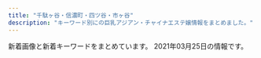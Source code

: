 ```yaml
---
title: "千駄ヶ谷・信濃町・四ツ谷・市ヶ谷"
description: "キーワード別にの巨乳アジアン・チャイナエステ嬢情報をまとめました。"
---
```


新着画像と新着キーワードをまとめています。
2021年03月25日の情報です。

<DmmAffiliateIns />
<KeywordTable
  shops={
    [
    {
        "station": "\u56db\u8c37\u4e09\u4e01\u76ee\u99c52\u756a\u53e3",
        "img_links": [
            "http://l-rlx.com/images/index_16.jpg",
            "http://l-rlx.com/girl/00.jpg",
            "http://l-rlx.com/girl/04.jpg",
            "http://l-rlx.com/images/index_03.jpg",
            "http://l-rlx.com/girl/08.jpg",
            "http://l-rlx.com/images/index_12.jpg",
            "http://l-rlx.com/images/index_01.jpg",
            "http://l-rlx.com/images/index_14.jpg",
            "http://l-rlx.com/images/index_17.jpg",
            "http://l-rlx.com/girl/02.jpg",
            "http://l-rlx.com/girl/03.jpg",
            "http://l-rlx.com/images/index_04.jpg",
            "http://l-rlx.com/images/index_05.jpg",
            "http://l-rlx.com/images/01.jpg",
            "http://l-rlx.com/images/03.jpg",
            "http://l-rlx.com/images/info.jpg",
            "http://l-rlx.com/images/info_09.jpg",
            "http://l-rlx.com/girl/05.jpg",
            "http://l-rlx.com/images/index_20.jpg",
            "http://l-rlx.com/images/index_21.jpg",
            "http://l-rlx.com/images/staff_09.jpg",
            "http://l-rlx.com/images/02.jpg",
            "http://l-rlx.com/images/sub_09.jpg",
            "http://l-rlx.com/girl/01.jpg",
            "http://l-rlx.com/images/rec_09.jpg",
            "http://l-rlx.com/images/index_06.jpg",
            "http://l-rlx.com/images/rec.jpg",
            "http://l-rlx.com/images/index_02.jpg",
            "http://l-rlx.com/images/index_07.jpg"
        ],
        "url": "http://l-rlx.com/",
        "keywords": {},
        "name": "\u30aa\u30fc\u30ed\u30e9"
    },
    {
        "url": "http://xn--vckg5a9gug.in.net/",
        "name": "Moon",
        "station": "\u9eb9\u753a\u99c51\u756a\u51fa\u53e3",
        "img_links": [
            "http://xn--vckg5a9gug.in.net/images/cg07.jpg",
            "http://xn--vckg5a9gug.in.net/images/news.png",
            "http://xn--vckg5a9gug.in.net/images/cg05.jpg",
            "http://xn--vckg5a9gug.in.net/images/top.png",
            "http://xn--vckg5a9gug.in.net/images/cg06.jpg",
            "http://xn--vckg5a9gug.in.net/images/evetop.png",
            "http://xn--vckg5a9gug.in.net/images/staff_s.png",
            "http://xn--vckg5a9gug.in.net/images/cg03.jpg",
            "http://xn--vckg5a9gug.in.net/images/cg04.jpg",
            "http://xn--vckg5a9gug.in.net/link/menlog.jpg"
        ],
        "keywords": {}
    },
    {
        "url": "http://e-rosa.net/",
        "station": "\u56db\u8c37\u4e09\u4e01\u76ee\u99c52\u756a",
        "name": "ROSA",
        "img_links": [
            "http://e-rosa.net/images/rina2.jpg",
            "http://e-rosa.net/images/mio.jpg",
            "http://e-rosa.net/images/meyi2.jpg",
            "http://e-rosa.net/images/aya1.jpg",
            "http://e-rosa.net/images/ddd.jpg",
            "http://e-rosa.net/images/rina1.jpg",
            "http://e-rosa.net/images/girl_01.png",
            "http://e-rosa.net/images/rimi.jpg",
            "http://e-rosa.net/images/003.jpg",
            "http://e-rosa.net/images/te2.jpg",
            "http://e-rosa.net/images/mimi.jpg",
            "http://e-rosa.net/images/004.jpg",
            "http://e-rosa.net/images/right_top.png",
            "http://e-rosa.net/images/access3.jpg",
            "http://e-rosa.net/images/meyi1.jpg",
            "http://e-rosa.net/images/news_top.jpg",
            "http://e-rosa.net/images/girl_03.png",
            "http://e-rosa.net/images/sejutu2.jpg",
            "http://e-rosa.net/images/sejutu6.jpg",
            "http://e-rosa.net/images/yuyu.jpg",
            "http://e-rosa.net/images/nei_03.png",
            "http://e-rosa.net/images/te1.jpg",
            "http://e-rosa.net/images/noimage.jpg",
            "http://e-rosa.net/images/tite-link.png",
            "http://e-rosa.net/images/risa.jpg",
            "http://e-rosa.net/images/te3.jpg",
            "http://e-rosa.net/images/sejutu5.jpg",
            "http://e-rosa.net/images/rina0.jpg",
            "http://e-rosa.net/images/news_bottom.jpg",
            "http://e-rosa.net/images/tite-magazine.png",
            "http://e-rosa.net/images/006.jpg",
            "http://e-rosa.net/images/ha.jpg",
            "http://e-rosa.net/images/misa1.jpg",
            "http://e-rosa.net/images/k1.jpg",
            "http://e-rosa.net/images/pagetop.png",
            "http://e-rosa.net/images/girl_top.png",
            "http://e-rosa.net/images/g13.jpg",
            "http://e-rosa.net/images/gg1.png",
            "http://e-rosa.net/images/right_bottom.png",
            "http://e-rosa.net/images/ayaka.jpg",
            "http://e-rosa.net/images/001.jpg",
            "http://e-rosa.net/images/002.jpg",
            "http://e-rosa.net/images/aya2.jpg",
            "http://e-rosa.net/images/009.jpg",
            "http://e-rosa.net/images/haruka.jpg",
            "http://e-rosa.net/images/sejutu1.jpg",
            "http://e-rosa.net/images/grande.jpg",
            "http://e-rosa.net/images/g1.jpg",
            "http://e-rosa.net/images/tite-staff.png",
            "http://e-rosa.net/images/girlx_top.png",
            "http://e-rosa.net/images/nei_01.png",
            "http://e-rosa.net/images/yuna.jpg",
            "http://e-rosa.net/images/yuri.jpg",
            "http://e-rosa.net/images/yuyi.jpg",
            "http://e-rosa.net/images/005.jpg"
        ],
        "keywords": {}
    },
    {
        "img_links": [
            "http://1819-kizuna.work/img/1F353.png",
            "http://1819-kizuna.work/i/img/s2.jpg",
            "http://1819-kizuna.work/i/img/st023.jpg",
            "http://1819-kizuna.work/img/1F60A.png",
            "http://1819-kizuna.work/img/1F33C.png",
            "http://1819-kizuna.work/img/st31.jpg",
            "http://1819-kizuna.work/img/botton.jpg",
            "http://1819-kizuna.work/i/img/st24.jpg",
            "http://1819-kizuna.work/i/img/st024.jpg",
            "http://1819-kizuna.work/i/img/st23.jpg",
            "http://1819-kizuna.work/i/img/st030.jpg",
            "http://1819-kizuna.work/i/img/s5.jpg",
            "http://1819-kizuna.work/img/1F351.png",
            "http://1819-kizuna.work/img/mo.png",
            "http://1819-kizuna.work/img/st30.jpg",
            "http://1819-kizuna.work/img/st25.jpg",
            "http://1819-kizuna.work/img/st24.jpg",
            "http://1819-kizuna.work/i/img/s4.jpg",
            "http://1819-kizuna.work/i/img/r2.jpg",
            "http://1819-kizuna.work/i/img/s1.jpg",
            "http://1819-kizuna.work/img/fla.jpg",
            "http://1819-kizuna.work/i/img/r4.jpg",
            "http://1819-kizuna.work/img/st031.jpg",
            "http://1819-kizuna.work/i/img/st031.jpg",
            "http://1819-kizuna.work/img/bottom.jpg",
            "http://1819-kizuna.work/img/s25.jpg",
            "http://1819-kizuna.work/img/1F431.png",
            "http://1819-kizuna.work/img/st023.jpg",
            "http://1819-kizuna.work/i/img/st25.jpg",
            "http://1819-kizuna.work/i/img/s3.jpg",
            "http://1819-kizuna.work/i/img/r1.jpg",
            "http://1819-kizuna.work/i/img/st30.jpg",
            "http://1819-kizuna.work/i/img/jk.jpg",
            "http://1819-kizuna.work/img/st23.jpg",
            "http://1819-kizuna.work/img/s23.jpg",
            "http://1819-kizuna.work/img/st024.jpg",
            "http://1819-kizuna.work/i/img/skr.png",
            "http://1819-kizuna.work/img/st030.jpg",
            "http://1819-kizuna.work/img/jk.jpg",
            "http://1819-kizuna.work/img/s31.jpg",
            "http://1819-kizuna.work/i/img/st31.jpg",
            "http://1819-kizuna.work/img/s30.jpg",
            "http://1819-kizuna.work/img/s24.jpg",
            "http://1819-kizuna.work/i/img/s6.jpg",
            "http://1819-kizuna.work/img/1F339.png",
            "http://1819-kizuna.work/img/skr.png",
            "http://1819-kizuna.work/i/img/r3.jpg"
        ],
        "url": "http://1819-kizuna.work/",
        "name": "1819\uff5e\u7d46",
        "keywords": {
            "84": 2,
            "85": 4,
            "86": 2,
            "C": 12,
            "D": 5
        },
        "station": "\u56db\u8c37\u4e09\u4e01\u76ee\u99c53\u756a\u51fa\u53e3"
    },
    {
        "url": "http://e-yotsuya.net/",
        "img_links": [
            "http://e-yotsuya.net/images/g3.jpg",
            "http://e-yotsuya.net/images/g6.jpg",
            "http://e-yotsuya.net/images/g1.jpg",
            "http://e-yotsuya.net/images/tite-staff.jpg",
            "http://e-yotsuya.net/images/g4.jpg",
            "http://e-yotsuya.net/images/news-tit.png",
            "http://e-yotsuya.net/images/baner.jpg",
            "http://e-yotsuya.net/images/top.jpg",
            "http://e-yotsuya.net/images/g9.jpg",
            "http://e-yotsuya.net/images/tite-staff1.jpg",
            "http://e-yotsuya.net/images/news-tit1.jpg",
            "http://e-yotsuya.net/images/g7.jpg",
            "http://e-yotsuya.net/images/g5.jpg",
            "http://e-yotsuya.net/images/room.jpg",
            "http://e-yotsuya.net/images/g2.jpg",
            "http://e-yotsuya.net/images/baner2.jpg",
            "http://e-yotsuya.net/images/top2.png",
            "http://e-yotsuya.net/images/g8.jpg",
            "http://e-yotsuya.net/images/mobile.png"
        ],
        "station": "JR\u56db\u30c4\u8c37\u99c5\u8d64\u5742\u53e3",
        "name": "\u30b9\u30de\u30a4\u30eb",
        "keywords": {
            "C": 14
        }
    },
    {
        "keywords": {},
        "img_links": [],
        "url": "http://bimajo.ies.fun/",
        "name": "\u7652\u3057\u306e\u5c4b",
        "station": "\u56db\u8c37\u4e09\u4e01\u76ee\u99c52\u756a\u51fa\u53e3"
    },
    {
        "url": "http://lakulaku.info/",
        "name": "\u767e\u5408",
        "station": "\u56db\u8c37\u4e09\u4e01\u76ee\u99c52\u756a",
        "img_links": [
            "http://lakulaku.info/swf/baner.jpg",
            "http://lakulaku.info/images/staff/yumi.jpg",
            "http://lakulaku.info/images/mobile.png",
            "http://lakulaku.info/images/staff/5-3.jpg",
            "http://lakulaku.info/images/staff/rina.jpg",
            "http://lakulaku.info/images/staff/ai-a.jpg",
            "http://lakulaku.info/img/rina.jpg",
            "http://lakulaku.info/images/titestaff.png",
            "http://lakulaku.info/images/staff/sizuka.jpg",
            "http://lakulaku.info/images/top.jpg",
            "http://lakulaku.info/images/newtit.png",
            "http://lakulaku.info/img/5-5.jpg",
            "http://lakulaku.info/img/5-4.jpg",
            "http://lakulaku.info/images/staff/ai.jpg",
            "http://lakulaku.info/images/staff/s06.jpg",
            "http://lakulaku.info/images/staff/nena.jpg",
            "http://lakulaku.info/images/staff/momo.jpg",
            "http://lakulaku.info/images/staff/5-1.jpg",
            "http://lakulaku.info/images/staff/5-4.jpg",
            "http://lakulaku.info/img/5-3.jpg",
            "http://lakulaku.info/img/5-2.jpg",
            "http://lakulaku.info/img/5-1.jpg",
            "http://lakulaku.info/images/staff/5-5.jpg",
            "http://lakulaku.info/img/s06.jpg",
            "http://lakulaku.info/images/staff/mari.jpg",
            "http://lakulaku.info/images/staff/5-2.jpg"
        ],
        "keywords": {}
    },
    {
        "station": "\u56db\u30c4\u8c37\u99c52\u756a\u53e3",
        "img_links": [],
        "keywords": {},
        "name": "\u30c6\u30a3\u30e9\u30df\u30b9",
        "url": "https://juno-esthe.tokyo/"
    },
    {
        "keywords": {
            "87": 18,
            "86": 126,
            "85": 108,
            "83": 18,
            "84": 18,
            "D": 252,
            "82": 18,
            "C": 54
        },
        "img_links": [
            "http://aqua.jpn.cm/photos/sites/16/2018/05/2018052105590585.jpg",
            "http://aqua.jpn.cm/images/room1.jpg",
            "http://aqua.jpn.cm/photos/sites/16/2020/12/2020120208263886.jpg",
            "http://aqua.jpn.cm/photos/sites/16/2021/03/2021032308500758.jpg",
            "http://aqua.jpn.cm/photos/sites/16/2021/03/2021030106235633.jpg",
            "http://aqua.jpn.cm/images/room2.jpg",
            "http://aqua.jpn.cm/images/room3.jpg",
            "http://aqua.jpn.cm/photos/sites/16/2020/09/2020091507031094.jpg",
            "http://aqua.jpn.cm/photos/sites/16/2020/10/2020100508293240.jpg",
            "http://aqua.jpn.cm/images/room5.jpg",
            "http://aqua.jpn.cm/images/s_staff.png",
            "http://aqua.jpn.cm/images/top.png",
            "http://aqua.jpn.cm/images/room4.jpg",
            "http://aqua.jpn.cm/photos/sites/16/2021/03/2021032308500056.jpg",
            "http://aqua.jpn.cm/photos/sites/16/2020/03/2020030507254950.jpg",
            "http://aqua.jpn.cm/photos/sites/16/2018/01/2018011007031899.jpg",
            "http://aqua.jpn.cm/photos/sites/16/2019/03/2019031107062221.jpg",
            "http://aqua.jpn.cm/images/2.jpg",
            "http://aqua.jpn.cm/images/s_news.jpg",
            "http://aqua.jpn.cm/photos/sites/16/2018/01/2018013112184869.jpg",
            "http://aqua.jpn.cm/images/1.jpg",
            "http://aqua.jpn.cm/photos/sites/16/2020/10/2020100906522289.jpg",
            "http://aqua.jpn.cm/photos/sites/16/2018/01/2018011007032034.jpg",
            "http://aqua.jpn.cm/photos/sites/16/2021/03/2021031006535594.jpg",
            "http://aqua.jpn.cm/photos/sites/16/2021/01/2021011401054262.jpg",
            "http://aqua.jpn.cm/photos/sites/16/2020/04/2020040301184076.jpg",
            "http://aqua.jpn.cm/images/line.jpg",
            "http://aqua.jpn.cm/images/3.jpg",
            "http://aqua.jpn.cm/photos/sites/16/2018/01/2018011007031662.jpg",
            "http://aqua.jpn.cm/images/mobile.jpg",
            "http://aqua.jpn.cm/images/s_pick.png",
            "http://aqua.jpn.cm/photos/sites/16/2019/02/2019020108033676.jpg"
        ],
        "name": "\u5149\u540d",
        "station": "\u56db\u8c37\u4e09\u4e01\u76ee\u99c52\u756a\u51fa\u53e3",
        "url": "http://aqua.jpn.cm/"
    },
    {
        "keywords": {
            "D": 16,
            "C": 13,
            "85": 12,
            "86": 4
        },
        "name": "\u305f\u3093\u307d\u307d",
        "img_links": [
            "https://tanpopo.tyo.cm/images/service3.jpg",
            "https://tanpopo.tyo.cm/images/mainimg.jpg",
            "https://tanpopo.tyo.cm/images/service2.jpg",
            "https://tanpopo.tyo.cm/photos/sites/43/2021/03/2021031408034299.jpg",
            "https://tanpopo.tyo.cm/images/sp_mainimg.jpg",
            "https://tanpopo.tyo.cm/images/service4.jpg",
            "https://tanpopo.tyo.cm/images/img_teaser.jpg",
            "https://tanpopo.tyo.cm/photos/sites/43/2021/03/2021031408034196.jpg",
            "https://tanpopo.tyo.cm/photos/sites/43/2021/03/2021031408034382.jpg",
            "https://tanpopo.tyo.cm/images/pagetop.png",
            "https://tanpopo.tyo.cm/images/sp_img_teaser.jpg",
            "https://tanpopo.tyo.cm/photos/sites/43/2021/03/2021031408034074.jpg",
            "https://tanpopo.tyo.cm/images/service1.jpg"
        ],
        "url": "https://tanpopo.tyo.cm/",
        "station": "\u56db\u8c37\u4e09\u4e01\u76ee\u99c52\u756a"
    }
]
}
/>
<DmmAffiliateScript />
